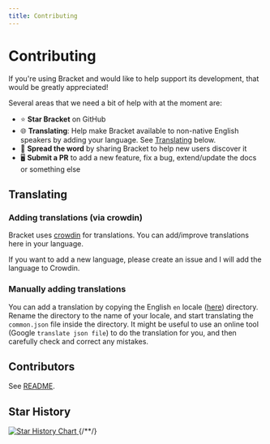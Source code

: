```yaml
---
title: Contributing
---
```


# Contributing

If you're using Bracket and would like to help support its development, that would be greatly
appreciated!

Several areas that we need a bit of help with at the moment are:

- ⭐ **Star Bracket** on GitHub
- 🌐 **Translating**: Help make Bracket available to non-native English speakers by adding your
  language. See [Translating](#translating) below.
- 📣 **Spread the word** by sharing Bracket to help new users discover it
- 🖥️ **Submit a PR** to add a new feature, fix a bug, extend/update the docs or something else

## Translating

### Adding translations (via crowdin)

Bracket uses [crowdin](https://crowdin.com/project/bracket) for translations. You can add/improve
translations here in your language.

If you want to add a new language, please create an issue and I will add the language to Crowdin.

### Manually adding translations

You can add a translation by copying the English `en` locale
([here](https://github.com/evroon/bracket/tree/master/frontend/public/locales)) directory.
Rename the directory to the name of your locale, and start translating the `common.json` file inside
the directory. It might be useful to use an online tool (Google `translate json file`) to do the
translation for you, and then carefully check and correct any mistakes.

## Contributors

See [README](https://github.com/evroon/bracket).

## Star History

<a href="https://star-history.com/#evroon/bracket&Date">
  <picture>
    <source
      media="(prefers-color-scheme: dark)"
      srcSet="https://api.star-history.com/svg?repos=evroon/bracket&type=Date&theme=dark"
    />
    <source
      media="(prefers-color-scheme: light)"
      srcSet="https://api.star-history.com/svg?repos=evroon/bracket&type=Date"
    />
    <img
      alt="Star History Chart"
      src="https://api.star-history.com/svg?repos=evroon/bracket&type=Date"
    />
  </picture>
</a>
{/*<!-- markdownlint-enable line-length -->*/}
